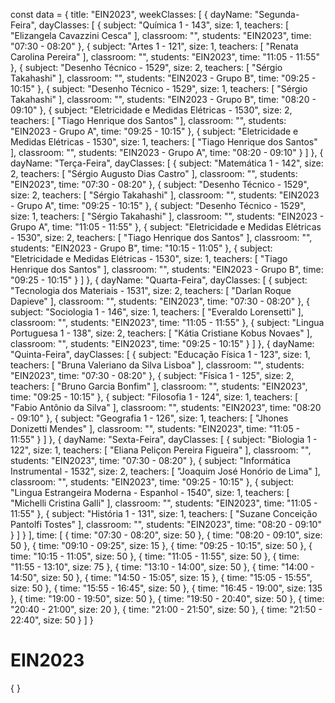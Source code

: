 const data = {
  title: "EIN2023",
  weekClasses: [
    {
      dayName: "Segunda-Feira",
      dayClasses: [
        {
          subject: "Química 1 - 143",
          size: 1,
          teachers: [
            "Elizangela Cavazzini Cesca"
          ],
          classroom: "",
          students: "EIN2023",
          time: "07:30 - 08:20"
        },
        {
          subject: "Artes 1 - 121",
          size: 1,
          teachers: [
            "Renata Carolina Pereira"
          ],
          classroom: "",
          students: "EIN2023",
          time: "11:05 - 11:55"
        },
        {
          subject: "Desenho Técnico - 1529",
          size: 2,
          teachers: [
            "Sérgio Takahashi"
          ],
          classroom: "",
          students: "EIN2023 - Grupo B",
          time: "09:25 - 10:15"
        },
        {
          subject: "Desenho Técnico - 1529",
          size: 1,
          teachers: [
            "Sérgio Takahashi"
          ],
          classroom: "",
          students: "EIN2023 - Grupo B",
          time: "08:20 - 09:10"
        },
        {
          subject: "Eletricidade e Medidas Elétricas - 1530",
          size: 2,
          teachers: [
            "Tiago Henrique dos Santos"
          ],
          classroom: "",
          students: "EIN2023 - Grupo A",
          time: "09:25 - 10:15"
        },
        {
          subject: "Eletricidade e Medidas Elétricas - 1530",
          size: 1,
          teachers: [
            "Tiago Henrique dos Santos"
          ],
          classroom: "",
          students: "EIN2023 - Grupo A",
          time: "08:20 - 09:10"
        }
      ]
    },
    {
      dayName: "Terça-Feira",
      dayClasses: [
        {
          subject: "Matemática 1 - 142",
          size: 2,
          teachers: [
            "Sérgio Augusto Dias Castro"
          ],
          classroom: "",
          students: "EIN2023",
          time: "07:30 - 08:20"
        },
        {
          subject: "Desenho Técnico - 1529",
          size: 2,
          teachers: [
            "Sérgio Takahashi"
          ],
          classroom: "",
          students: "EIN2023 - Grupo A",
          time: "09:25 - 10:15"
        },
        {
          subject: "Desenho Técnico - 1529",
          size: 1,
          teachers: [
            "Sérgio Takahashi"
          ],
          classroom: "",
          students: "EIN2023 - Grupo A",
          time: "11:05 - 11:55"
        },
        {
          subject: "Eletricidade e Medidas Elétricas - 1530",
          size: 2,
          teachers: [
            "Tiago Henrique dos Santos"
          ],
          classroom: "",
          students: "EIN2023 - Grupo B",
          time: "10:15 - 11:05"
        },
        {
          subject: "Eletricidade e Medidas Elétricas - 1530",
          size: 1,
          teachers: [
            "Tiago Henrique dos Santos"
          ],
          classroom: "",
          students: "EIN2023 - Grupo B",
          time: "09:25 - 10:15"
        }
      ]
    },
    {
      dayName: "Quarta-Feira",
      dayClasses: [
        {
          subject: "Tecnologia dos Materiais - 1531",
          size: 2,
          teachers: [
            "Darlan Roque Dapieve"
          ],
          classroom: "",
          students: "EIN2023",
          time: "07:30 - 08:20"
        },
        {
          subject: "Sociologia 1 - 146",
          size: 1,
          teachers: [
            "Everaldo Lorensetti"
          ],
          classroom: "",
          students: "EIN2023",
          time: "11:05 - 11:55"
        },
        {
          subject: "Lingua Portuguesa 1 - 138",
          size: 2,
          teachers: [
            "Kátia Cristiane Kobus Novaes"
          ],
          classroom: "",
          students: "EIN2023",
          time: "09:25 - 10:15"
        }
      ]
    },
    {
      dayName: "Quinta-Feira",
      dayClasses: [
        {
          subject: "Educação Física 1 - 123",
          size: 1,
          teachers: [
            "Bruna Valeriano da Silva Lisboa"
          ],
          classroom: "",
          students: "EIN2023",
          time: "07:30 - 08:20"
        },
        {
          subject: "Física 1 - 125",
          size: 2,
          teachers: [
            "Bruno Garcia Bonfim"
          ],
          classroom: "",
          students: "EIN2023",
          time: "09:25 - 10:15"
        },
        {
          subject: "Filosofia 1 - 124",
          size: 1,
          teachers: [
            "Fabio Antônio da Silva"
          ],
          classroom: "",
          students: "EIN2023",
          time: "08:20 - 09:10"
        },
        {
          subject: "Geografia 1 - 126",
          size: 1,
          teachers: [
            "Jhones Donizetti Mendes"
          ],
          classroom: "",
          students: "EIN2023",
          time: "11:05 - 11:55"
        }
      ]
    },
    {
      dayName: "Sexta-Feira",
      dayClasses: [
        {
          subject: "Biologia 1 - 122",
          size: 1,
          teachers: [
            "Eliana Peliçon Pereira Figueira"
          ],
          classroom: "",
          students: "EIN2023",
          time: "07:30 - 08:20"
        },
        {
          subject: "Informática Instrumental - 1532",
          size: 2,
          teachers: [
            "Joaquim José Honório de Lima"
          ],
          classroom: "",
          students: "EIN2023",
          time: "09:25 - 10:15"
        },
        {
          subject: "Lingua Estrangeira Moderna - Espanhol - 1540",
          size: 1,
          teachers: [
            "Michelli Cristina Galli"
          ],
          classroom: "",
          students: "EIN2023",
          time: "11:05 - 11:55"
        },
        {
          subject: "História 1 - 131",
          size: 1,
          teachers: [
            "Suzane Conceição Pantolfi Tostes"
          ],
          classroom: "",
          students: "EIN2023",
          time: "08:20 - 09:10"
        }
      ]
    }
  ],
  time: [
    {
      time: "07:30 - 08:20",
      size: 50
    },
    {
      time: "08:20 - 09:10",
      size: 50
    },
    {
      time: "09:10 - 09:25",
      size: 15
    },
    {
      time: "09:25 - 10:15",
      size: 50
    },
    {
      time: "10:15 - 11:05",
      size: 50
    },
    {
      time: "11:05 - 11:55",
      size: 50
    },
    {
      time: "11:55 - 13:10",
      size: 75
    },
    {
      time: "13:10 - 14:00",
      size: 50
    },
    {
      time: "14:00 - 14:50",
      size: 50
    },
    {
      time: "14:50 - 15:05",
      size: 15
    },
    {
      time: "15:05 - 15:55",
      size: 50
    },
    {
      time: "15:55 - 16:45",
      size: 50
    },
    {
      time: "16:45 - 19:00",
      size: 135
    },
    {
      time: "19:00 - 19:50",
      size: 50
    },
    {
      time: "19:50 - 20:40",
      size: 50
    },
    {
      time: "20:40 - 21:00",
      size: 20
    },
    {
      time: "21:00 - 21:50",
      size: 50
    },
    {
      time: "21:50 - 22:40",
      size: 50
    }
  ]
}

# EIN2023

<div>
    {
        <Grid
            title={data.title} 
            weekClasses={data.weekClasses} 
            time={data.time}
        />
    }
</div>